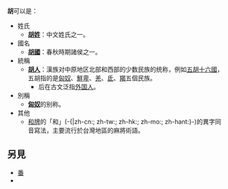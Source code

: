 '''胡'''可以是：
*姓氏
**'''[[胡姓|胡姓]]'''：中文姓氏之一。
*國名
**'''[[胡國|胡國]]'''：春秋時期諸侯之一。
*統稱
**'''[[胡人|胡人]]'''：漢族对中原地区北部和西部的少数民族的统称，例如[[五胡十六國|五胡十六國]]，五胡指的是[[匈奴|匈奴]]、[[鮮卑|鮮卑]]、[[羌|羌]]、[[氐|氐]]、[[羯|羯]]五個民族。
***后在古文泛指[[外国人|外国人]]。
*別稱
**'''[[匈奴|匈奴]]'''的别称。
*其他
**[[和牌|和牌]]的「和」(-{|zh-cn:{{Lang|zh-Latn-pinyin|hú}}; zh-tw:{{Lang|zh-Bopo|ㄏㄨˊ}}; zh-hk:{{Lang|zh-Latn-pinyin|wu4}}; zh-mo:{{Lang|yue-Latn-jyutping|wu4}}; zh-hant:{{Lang|zh-Latn-pinyin|hú}}}-)的異字同音寫法，主要流行於台灣地區的麻將術語。

==另見==
*[[番|番]]
* {{Lookfrom|胡}}

{{disambig|H|cat=一字消歧義}}